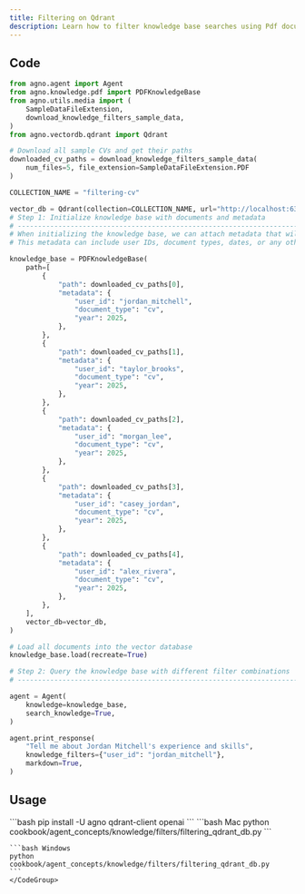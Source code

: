 ```yaml
---
title: Filtering on Qdrant
description: Learn how to filter knowledge base searches using Pdf documents with user-specific metadata in Qdrant.
---
```


## Code

```python
from agno.agent import Agent
from agno.knowledge.pdf import PDFKnowledgeBase
from agno.utils.media import (
    SampleDataFileExtension,
    download_knowledge_filters_sample_data,
)
from agno.vectordb.qdrant import Qdrant

# Download all sample CVs and get their paths
downloaded_cv_paths = download_knowledge_filters_sample_data(
    num_files=5, file_extension=SampleDataFileExtension.PDF
)

COLLECTION_NAME = "filtering-cv"

vector_db = Qdrant(collection=COLLECTION_NAME, url="http://localhost:6333")
# Step 1: Initialize knowledge base with documents and metadata
# ------------------------------------------------------------------------------
# When initializing the knowledge base, we can attach metadata that will be used for filtering
# This metadata can include user IDs, document types, dates, or any other attributes

knowledge_base = PDFKnowledgeBase(
    path=[
        {
            "path": downloaded_cv_paths[0],
            "metadata": {
                "user_id": "jordan_mitchell",
                "document_type": "cv",
                "year": 2025,
            },
        },
        {
            "path": downloaded_cv_paths[1],
            "metadata": {
                "user_id": "taylor_brooks",
                "document_type": "cv",
                "year": 2025,
            },
        },
        {
            "path": downloaded_cv_paths[2],
            "metadata": {
                "user_id": "morgan_lee",
                "document_type": "cv",
                "year": 2025,
            },
        },
        {
            "path": downloaded_cv_paths[3],
            "metadata": {
                "user_id": "casey_jordan",
                "document_type": "cv",
                "year": 2025,
            },
        },
        {
            "path": downloaded_cv_paths[4],
            "metadata": {
                "user_id": "alex_rivera",
                "document_type": "cv",
                "year": 2025,
            },
        },
    ],
    vector_db=vector_db,
)

# Load all documents into the vector database
knowledge_base.load(recreate=True)

# Step 2: Query the knowledge base with different filter combinations
# ------------------------------------------------------------------------------

agent = Agent(
    knowledge=knowledge_base,
    search_knowledge=True,
)

agent.print_response(
    "Tell me about Jordan Mitchell's experience and skills",
    knowledge_filters={"user_id": "jordan_mitchell"},
    markdown=True,
)
```

## Usage

<Steps>
  <Step title="Install libraries">
    ```bash
    pip install -U agno qdrant-client openai
    ```
  </Step>

  <Step title="Run the example">
    <CodeGroup>
    ```bash Mac
    python cookbook/agent_concepts/knowledge/filters/filtering_qdrant_db.py
    ```

    ```bash Windows
    python cookbook/agent_concepts/knowledge/filters/filtering_qdrant_db.py
    ```
    </CodeGroup>
  </Step>
</Steps>